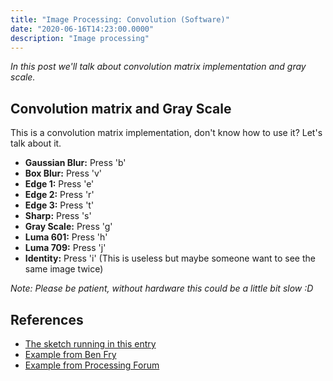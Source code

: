 ```yaml
---
title: "Image Processing: Convolution (Software)"
date: "2020-06-16T14:23:00.0000"
description: "Image processing"
---
```


_In this post we'll talk about convolution matrix implementation and gray scale._


## Convolution matrix and Gray Scale

This is a convolution matrix implementation, don't know how to use it? Let's talk about it.

- __Gaussian Blur:__ Press 'b'
- __Box Blur:__ Press 'v'
- __Edge 1:__ Press 'e'
- __Edge 2:__ Press 'r'
- __Edge 3:__ Press 't'
- __Sharp:__ Press 's'
- __Gray Scale:__ Press 'g'
- __Luma 601:__ Press 'h'
- __Luma 709:__ Press 'j'
- __Identity:__ Press 'i' (This is useless but maybe someone want to see the same image twice)

_Note: Please be patient, without hardware this could be a little bit slow :D_

<ImageSketch />

## References

- [The sketch running in this entry](https://idmnyu.github.io/p5.js-image/Filters/index.html#bw)
- [Example from Ben Fry](https://github.com/processing/processing-video/blob/master/examples/Capture/AsciiVideo/AsciiVideo.pde)
- [Example from Processing Forum](https://forum.processing.org/two/discussion/6830/interpret-image-as-ascii-text)
